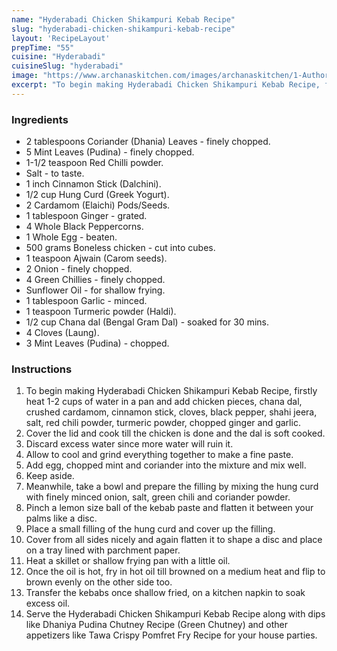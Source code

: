 ---
name: "Hyderabadi Chicken Shikampuri Kebab Recipe"
slug: "hyderabadi-chicken-shikampuri-kebab-recipe"
layout: 'RecipeLayout'
prepTime: "55"
cuisine: "Hyderabadi"
cuisineSlug: "hyderabadi"
image: "https://www.archanaskitchen.com/images/archanaskitchen/1-Author/shaheen_ali/Hyderabadi_Chicken_Shikampuri_Kebab_.jpg"
excerpt: "To begin making Hyderabadi Chicken Shikampuri Kebab Recipe, firstly heat 1-2 cups of water in a pan and add chicken pieces, chana dal, crushed cardamom, cinnamon stick, cloves, black pepper, shahi jeera, salt, red chili powder, turmeric powder, chopped ginger and garlic"
---

### Ingredients

- 2 tablespoons Coriander (Dhania) Leaves - finely chopped.
- 5 Mint Leaves (Pudina) - finely chopped.
- 1-1/2 teaspoon Red Chilli powder.
- Salt - to taste.
- 1 inch Cinnamon Stick (Dalchini).
- 1/2 cup Hung Curd (Greek Yogurt).
- 2 Cardamom (Elaichi) Pods/Seeds.
- 1 tablespoon Ginger - grated.
- 4 Whole Black Peppercorns.
- 1 Whole Egg - beaten.
- 500 grams Boneless chicken - cut into cubes.
- 1 teaspoon Ajwain (Carom seeds).
- 2 Onion - finely chopped.
- 4 Green Chillies - finely chopped.
- Sunflower Oil - for shallow frying.
- 1 tablespoon Garlic - minced.
- 1 teaspoon Turmeric powder (Haldi).
- 1/2 cup Chana dal (Bengal Gram Dal) - soaked for 30 mins.
- 4 Cloves (Laung).
- 3 Mint Leaves (Pudina) - chopped.

### Instructions

1. To begin making Hyderabadi Chicken Shikampuri Kebab Recipe, firstly heat 1-2 cups of water in a pan and add chicken pieces, chana dal, crushed cardamom, cinnamon stick, cloves, black pepper, shahi jeera, salt, red chili powder, turmeric powder, chopped ginger and garlic.
1. Cover the lid and cook till the chicken is done and the dal is soft cooked.
1. Discard excess water since more water will ruin it.
1.  Allow to cool and grind everything together to make a fine paste.
1. Add egg, chopped mint and coriander into the mixture and mix well.
1. Keep aside.
1. Meanwhile, take a bowl and prepare the filling by mixing the hung curd with finely minced onion, salt, green chili and coriander powder.
1. Pinch a lemon size ball of the kebab paste and flatten it between your palms like a disc.
1. Place a small filling of the hung curd and cover up the filling.
1. Cover from all sides nicely and again flatten it to shape a disc and place on a tray lined with parchment paper.
1. Heat a skillet or shallow frying pan with a little oil.
1. Once the oil is hot, fry in hot oil till browned on a medium heat and flip to brown evenly on the other side too.
1. Transfer the kebabs once shallow fried, on a kitchen napkin to soak excess oil.
1. Serve the Hyderabadi Chicken Shikampuri Kebab Recipe along with dips like Dhaniya Pudina Chutney Recipe (Green Chutney) and other appetizers like Tawa Crispy Pomfret Fry Recipe for your house parties.

